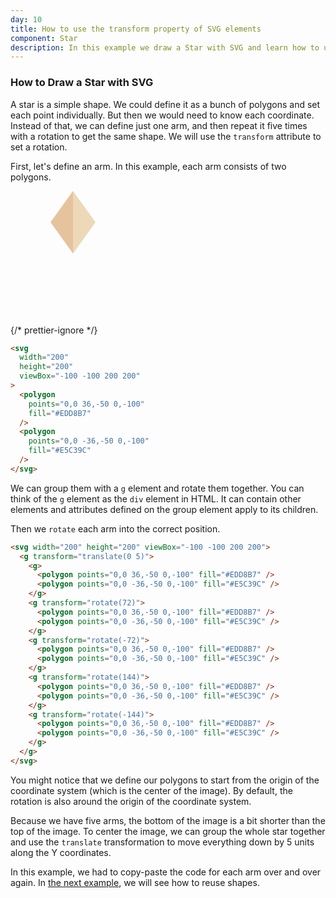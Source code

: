 ```yaml
---
day: 10
title: How to use the transform property of SVG elements
component: Star
description: In this example we draw a Star with SVG and learn how to use the transform property.
---
```



### How to Draw a Star with SVG

A star is a simple shape. We could define it as a bunch of polygons and set each point individually. But then we would need to know each coordinate. Instead of that, we can define just one arm, and then repeat it five times with a rotation to get the same shape. We will use the `transform` attribute to set a rotation.

First, let's define an arm. In this example, each arm consists of two polygons.

<Example>

<SVG width="200" height="200" viewBox="-100 -100 200 200">
  <Polygon points="0,0 36,-50 0,-100" fill="#EDD8B7" />
  <Polygon points="0,0 -36,-50 0,-100" fill="#E5C39C" />
</SVG>

{/* prettier-ignore */}
```html
<svg 
  width="200"
  height="200"
  viewBox="-100 -100 200 200"
>
  <polygon
    points="0,0 36,-50 0,-100"
    fill="#EDD8B7" 
  />
  <polygon 
    points="0,0 -36,-50 0,-100"
    fill="#E5C39C" 
  />
</svg>
```

</Example>

We can group them with a `g` element and rotate them together. You can think of the `g` element as the `div` element in HTML. It can contain other elements and attributes defined on the group element apply to its children.

Then we `rotate` each arm into the correct position.

<Final>

```html
<svg width="200" height="200" viewBox="-100 -100 200 200">
  <g transform="translate(0 5)">
    <g>
      <polygon points="0,0 36,-50 0,-100" fill="#EDD8B7" />
      <polygon points="0,0 -36,-50 0,-100" fill="#E5C39C" />
    </g>
    <g transform="rotate(72)">
      <polygon points="0,0 36,-50 0,-100" fill="#EDD8B7" />
      <polygon points="0,0 -36,-50 0,-100" fill="#E5C39C" />
    </g>
    <g transform="rotate(-72)">
      <polygon points="0,0 36,-50 0,-100" fill="#EDD8B7" />
      <polygon points="0,0 -36,-50 0,-100" fill="#E5C39C" />
    </g>
    <g transform="rotate(144)">
      <polygon points="0,0 36,-50 0,-100" fill="#EDD8B7" />
      <polygon points="0,0 -36,-50 0,-100" fill="#E5C39C" />
    </g>
    <g transform="rotate(-144)">
      <polygon points="0,0 36,-50 0,-100" fill="#EDD8B7" />
      <polygon points="0,0 -36,-50 0,-100" fill="#E5C39C" />
    </g>
  </g>
</svg>
```

</Final>

You might notice that we define our polygons to start from the origin of the coordinate system (which is the center of the image). By default, the rotation is also around the origin of the coordinate system.

Because we have five arms, the bottom of the image is a bit shorter than the top of the image. To center the image, we can group the whole star together and use the `translate` transformation to move everything down by 5 units along the Y coordinates.

In this example, we had to copy-paste the code for each arm over and over again. In [the next example](/svg/use), we will see how to reuse shapes.
